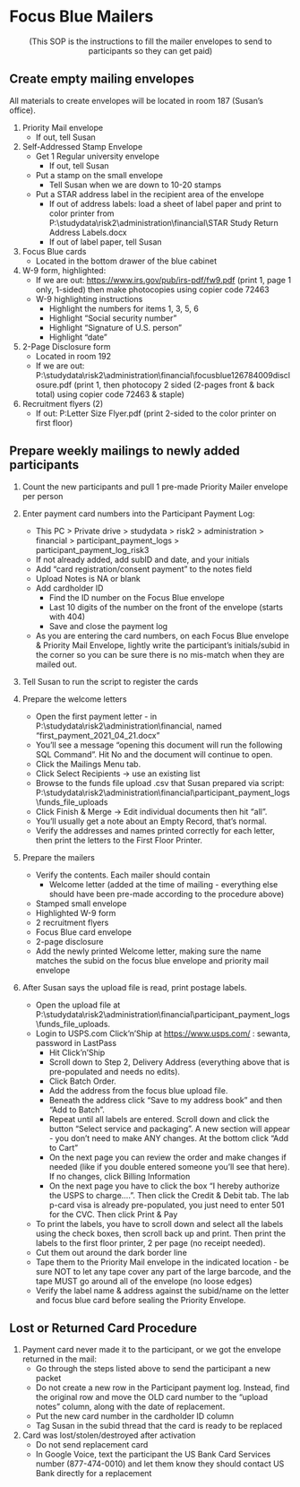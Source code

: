 # Focus Blue Mailers {#sec-focus_blue_mailer_setup}


<center>(This SOP is the instructions to fill the mailer envelopes to send to participants so they can get paid)</center>

## Create empty mailing envelopes

All materials to create envelopes will be located in room 187 (Susan's office).

1.  Priority Mail envelope
    -   If out, tell Susan

2.  Self-Addressed Stamp Envelope
    - Get 1 Regular university envelope
      -   If out, tell Susan
    - Put a stamp on the small envelope
      -  Tell Susan when we are down to 10-20 stamps
    - Put a STAR address label in the recipient area of the envelope
      -   If out of address labels: load a sheet of label paper and print to color printer from P:\\studydata\\risk2\\administration\\financial\\STAR Study Return Address Labels.docx
      -   If out of label paper, tell Susan\

3.  Focus Blue cards
    -   Located in the bottom drawer of the blue cabinet

4.  W-9 form, highlighted:
    -   If we are out: <https://www.irs.gov/pub/irs-pdf/fw9.pdf> (print 1, page 1 only, 1-sided) then make photocopies using copier code 72463
    -   W-9 highlighting instructions
        -   Highlight the numbers for items 1, 3, 5, 6
        -   Highlight "Social security number"
        -   Highlight "Signature of U.S. person"
        -   Highlight "date"\

5.  2-Page Disclosure form
    -   Located in room 192
    -   If we are out: P:\\studydata\\risk2\\administration\\financial\\focusblue126784009disclosure.pdf (print 1, then photocopy 2 sided (2-pages front & back total) using copier code 72463 & staple)

6. Recruitment flyers (2)
    -   If out: P:\studydata\risk2\administration\recruitment\UW Letter Size Flyer.pdf (print 2-sided to the color printer on first floor)\


## Prepare weekly mailings to newly added participants

1. Count the new participants and pull 1 pre-made Priority Mailer envelope per person

2. Enter payment card numbers into the Participant Payment Log:
    -   This PC \> Private drive \> studydata \> risk2 \> administration \> financial \> participant_payment_logs \> participant_payment_log_risk3\
    -   If not already added, add subID and date, and your initials
    - Add "card registration/consent payment" to the notes field
    - Upload Notes is NA or blank
    -   Add cardholder ID
        -   Find the ID number on the Focus Blue envelope\
        -   Last 10 digits of the number on the front of the envelope (starts with 404)
        -   Save and close the payment log
   -   As you are entering the card numbers, on each Focus Blue envelope & Priority Mail Envelope, lightly write the participant's initials/subid in the corner so you can be sure there is no mis-match when they are mailed out.

3. Tell Susan to run the script to register the cards

4.  Prepare the welcome letters
    -   Open the first payment letter - in P:\\studydata\\risk2\\administration\\financial, named "first_payment_2021_04_21.docx"\
    -   You'll see a message "opening this document will run the following SQL Command". Hit No and the document will continue to open.
    -   Click the Mailings Menu tab.
    -   Click Select Recipients -\> use an existing list
    -   Browse to the funds file upload .csv that Susan prepared via script: P:\\studydata\\risk2\\administration\\financial\\participant_payment_logs\\funds_file_uploads
    -   Click Finish & Merge -\> Edit individual documents then hit "all".
    -   You'll usually get a note about an Empty Record, that's normal.
    -   Verify the addresses and names printed correctly for each letter, then print the letters to the First Floor Printer.

5.  Prepare the mailers 
    -   Verify the contents. Each mailer should contain
        -   Welcome letter (added at the time of mailing - everything else should have been pre-made according to the procedure above)
    -   Stamped small envelope
    - Highlighted W-9 form
    -   2 recruitment flyers\
    -   Focus Blue card envelope
    -   2-page disclosure
    - Add the newly printed Welcome letter, making sure the name matches the subid on the focus blue envelope and priority mail envelope

6. After Susan says the upload file is read, print postage labels. 
    - Open the upload file at P:\\studydata\\risk2\\administration\\financial\\participant_payment_logs\\funds_file_uploads.
    -   Login to USPS.com  Click'n'Ship at <https://www.usps.com/> : sewanta, password in LastPass
        -   Hit Click'n'Ship
        -   Scroll down to Step 2, Delivery Address (everything above that is pre-populated and needs no edits).
        -   Click Batch Order.
        -   Add the address from the focus blue upload file.
        -   Beneath the address click "Save to my address book" and then "Add to Batch".
        -   Repeat until all labels are entered. Scroll down and click the button "Select service and packaging". A new section will appear - you don't need to make ANY changes. At the bottom click "Add to Cart"
        -   On the next page you can review the order and make changes if needed (like if you double entered someone you'll see that here). If no changes, click Billing Information
        -   On the next page you have to click the box "I hereby authorize the USPS to charge....". Then click the Credit & Debit tab. The lab p-card visa is already pre-populated, you just need to enter 501 for the CVC. Then click Print & Pay\
    -   To print the labels, you have to scroll down and select all the labels using the check boxes, then scroll back up and print. Then print the labels to the first floor printer, 2 per page (no receipt needed).
    -   Cut them out around the dark border line\
    -   Tape them to the Priority Mail envelope in the indicated location - be sure NOT to let any tape cover any part of the large barcode, and the tape MUST go around all of the envelope (no loose edges)
    -   Verify the label name & address against the subid/name on the letter and focus blue card before sealing the Priority Envelope.

## Lost or Returned Card Procedure {#sec-lost-card}

1.  Payment card never made it to the participant, or we got the envelope returned in the mail:
    - Go through the steps listed above to send the participant a new packet
    - Do not create a new row in the Participant payment log. Instead, find the original row and move the OLD card number to the "upload notes" column, along with the date of replacement.
    - Put the new card number in the cardholder ID column
    - Tag Susan in the subid thread that the card is ready to be replaced
2.  Card was lost/stolen/destroyed after activation
    -   Do not send replacement card
    -   In Google Voice, text the participant the US Bank Card Services number (877-474-0010) and let them know they should contact US Bank directly for a replacement
